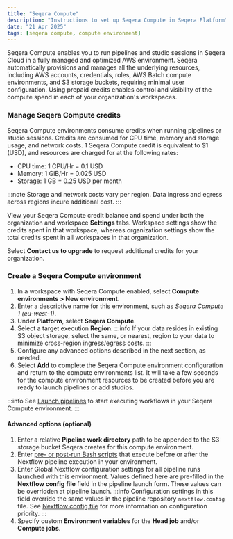 ```yaml
---
title: "Seqera Compute"
description: "Instructions to set up Seqera Compute in Seqera Platform"
date: "21 Apr 2025"
tags: [seqera compute, compute environment]
---
```


Seqera Compute enables you to run pipelines and studio sessions in Seqera Cloud in a fully managed and optimized AWS environment. Seqera automatically provisions and manages all the underlying resources, including AWS accounts, credentials, roles, AWS Batch compute environments, and S3 storage buckets, requiring minimal user configuration. Using prepaid credits enables control and visibility of the compute spend in each of your organization's workspaces.

### Manage Seqera Compute credits 

Seqera Compute environments consume credits when running pipelines or studio sessions. Credits are consumed for CPU time, memory and storage usage, and network costs. 1 Seqera Compute credit is equivalent to $1 (USD), and resources are charged for at the following rates:
- CPU time: 1 CPU/Hr = 0.1 USD
- Memory: 1 GiB/Hr = 0.025 USD 
- Storage: 1 GB = 0.25 USD per month 

:::note 
Storage and network costs vary per region. Data ingress and egress across regions incure additional cost. 
:::

View your Seqera Compute credit balance and spend under both the organization and workspace **Settings** tabs. Workspace settings show the credits spent in that workspace, whereas organization settings show the total credits spent in all workspaces in that organization. 

Select **Contact us to upgrade** to request additional credits for your organization. 

### Create a Seqera Compute environment 

1. In a workspace with Seqera Compute enabled, select **Compute environments > New environment**.
1. Enter a descriptive name for this environment, such as _Seqera Compute 1 (eu-west-1)_.
1. Under **Platform**, select **Seqera Compute**. 
1. Select a target execution **Region**. 
    :::info
    If your data resides in existing S3 object storage, select the same, or nearest, region to your data to minimize cross-region ingress/egress costs. 
    :::
1. Configure any advanced options described in the next section, as needed.
1. Select **Add** to complete the Seqera Compute environment configuration and return to the compute environments list. It will take a few seconds for the compute environment resources to be created before you are ready to launch pipelines or add studios. 

:::info 
See [Launch pipelines](../launch/launchpad.mdx) to start executing workflows in your Seqera Compute environment.
:::

#### Advanced options (optional)

1. Enter a relative **Pipeline work directory** path to be appended to the S3 storage bucket Seqera creates for this compute environment. 
1. Enter [pre- or post-run Bash scripts](../launch/advanced.mdx#pre--post-run-scripts) that execute before or after the Nextflow pipeline execution in your environment.
1. Enter Global Nextflow configuration settings for all pipeline runs launched with this environment. Values defined here are pre-filled in the **Nextflow config file** field in the pipeline launch form. These values can be overridden at pipeline launch. 
    :::info
    Configuration settings in this field override the same values in the pipeline repository `nextflow.config` file. See [Nextflow config file](../launch/advanced.mdx#nextflow-config-file) for more information on configuration priority. 
    :::
1. Specify custom **Environment variables** for the **Head job** and/or **Compute jobs**.
